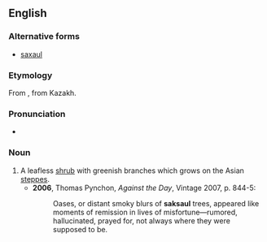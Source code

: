 ==English==

===Alternative forms===
* [[saxaul]]

===Etymology===
From {{etyl|ru|en}}, from Kazakh.

===Pronunciation===
* {{IPA|/ˈsæksɔːl/|lang=en}}

===Noun===
{{en-noun}}

# A leafless [[shrub]] with greenish branches which grows on the Asian [[steppes]].
#* '''2006''', Thomas Pynchon, ''Against the Day'', Vintage 2007, p. 844-5:
#*: Oases, or distant smoky blurs of '''saksaul''' trees, appeared like moments of remission in lives of misfortune—rumored, hallucinated, prayed for, not always where they were supposed to be.